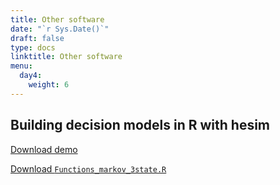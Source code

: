 ---
title: Other software 
date: "`r Sys.Date()`"
draft: false
type: docs
linktitle: Other software
menu:
  day4:
    weight: 6
---
  
## Building decision models in R with hesim
  
[Download demo](../../../Course_Modularization/Other software/Markov_3state_hesim.Rmd)

[Download `Functions_markov_3state.R`](../../../Course_Modularization/Other software/Functions_markov_3state.R)
